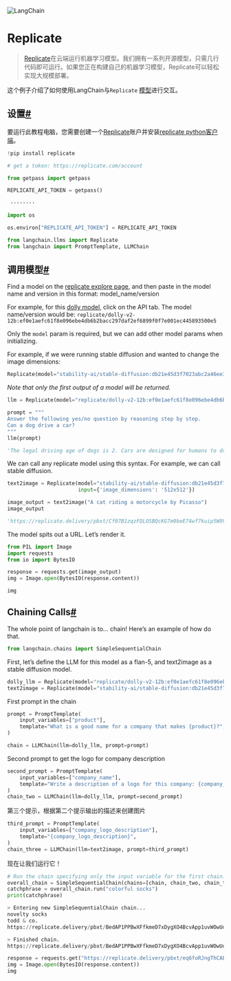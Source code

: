 

<Head>
  <script>
    {
      `(function() {
         var _hmt = _hmt || [];
(function() {
  var hm = document.createElement("script");
  hm.src = "https://hm.baidu.com/hm.js?e60fb290e204e04c5cb6f79b0ac1e697";
  var s = document.getElementsByTagName("script")[0]; 
  s.parentNode.insertBefore(hm, s);
})();
       })();`
    }
  </script>
</Head>

![LangChain](https://pica.zhimg.com/50/v2-56e8bbb52aa271012541c1fe1ceb11a2_r.gif)




Replicate
=============================


> 
> [Replicate](https://replicate.com/blog/machine-learning-needs-better-tools)在云端运行机器学习模型。我们拥有一系列开源模型，只需几行代码即可运行。如果您正在构建自己的机器学习模型，Replicate可以轻松实现大规模部署。
> 
> 
> 

这个例子介绍了如何使用LangChain与`Replicate` [模型](https://replicate.com/explore)进行交互。

设置[#](#setup "永久链接到此标题")
------------------------

要运行此教程电脑，您需要创建一个[Replicate](https://replicate.com)账户并安装[replicate python客户端](https://github.com/replicate/replicate-python)。

```python
!pip install replicate

```

```python
# get a token: https://replicate.com/account

from getpass import getpass

REPLICATE_API_TOKEN = getpass()

```

```python
 ········

```

```python
import os

os.environ["REPLICATE_API_TOKEN"] = REPLICATE_API_TOKEN

```

```python
from langchain.llms import Replicate
from langchain import PromptTemplate, LLMChain

```

调用模型[#](#calling-a-model "永久链接到此标题")
------------------------------------

Find a model on the [replicate explore page](https://replicate.com/explore), and then paste in the model name and version in this format: model_name/version

For example, for this [dolly model](https://replicate.com/replicate/dolly-v2-12b), click on the API tab. The model name/version would be: `replicate/dolly-v2-12b:ef0e1aefc61f8e096ebe4db6b2bacc297daf2ef6899f0f7e001ec445893500e5`

Only the `model` param is required, but we can add other model params when initializing.

For example, if we were running stable diffusion and wanted to change the image dimensions:

```python
Replicate(model="stability-ai/stable-diffusion:db21e45d3f7023abc2a46ee38a23973f6dce16bb082a930b0c49861f96d1e5bf", input={'image_dimensions': '512x512'})

```

*Note that only the first output of a model will be returned.*

```python
llm = Replicate(model="replicate/dolly-v2-12b:ef0e1aefc61f8e096ebe4db6b2bacc297daf2ef6899f0f7e001ec445893500e5")

```

```python
prompt = """
Answer the following yes/no question by reasoning step by step. 
Can a dog drive a car?
"""
llm(prompt)

```

```python
'The legal driving age of dogs is 2. Cars are designed for humans to drive. Therefore, the final answer is yes.'

```

We can call any replicate model using this syntax. For example, we can call stable diffusion.

```python
text2image = Replicate(model="stability-ai/stable-diffusion:db21e45d3f7023abc2a46ee38a23973f6dce16bb082a930b0c49861f96d1e5bf", 
                       input={'image_dimensions': '512x512'})

```

```python
image_output = text2image("A cat riding a motorcycle by Picasso")
image_output

```

```python
'https://replicate.delivery/pbxt/Cf07B1zqzFQLOSBQcKG7m9beE74wf7kuip5W9VxHJFembefKE/out-0.png'

```

The model spits out a URL. Let’s render it.

```python
from PIL import Image
import requests
from io import BytesIO

response = requests.get(image_output)
img = Image.open(BytesIO(response.content))

img

```


Chaining Calls[#](#chaining-calls "Permalink to this headline")
---------------------------------------------------------------

The whole point of langchain is to… chain! Here’s an example of how do that.

```python
from langchain.chains import SimpleSequentialChain

```

First, let’s define the LLM for this model as a flan-5, and text2image as a stable diffusion model.

```python
dolly_llm = Replicate(model="replicate/dolly-v2-12b:ef0e1aefc61f8e096ebe4db6b2bacc297daf2ef6899f0f7e001ec445893500e5")
text2image = Replicate(model="stability-ai/stable-diffusion:db21e45d3f7023abc2a46ee38a23973f6dce16bb082a930b0c49861f96d1e5bf")

```

First prompt in the chain

```python
prompt = PromptTemplate(
    input_variables=["product"],
    template="What is a good name for a company that makes {product}?",
)

chain = LLMChain(llm=dolly_llm, prompt=prompt)

```

Second prompt to get the logo for company description

```python
second_prompt = PromptTemplate(
    input_variables=["company_name"],
    template="Write a description of a logo for this company: {company_name}",
)
chain_two = LLMChain(llm=dolly_llm, prompt=second_prompt)

```

第三个提示，根据第二个提示输出的描述来创建图片

```python
third_prompt = PromptTemplate(
    input_variables=["company_logo_description"],
    template="{company_logo_description}",
)
chain_three = LLMChain(llm=text2image, prompt=third_prompt)

```

现在让我们运行它！

```python
# Run the chain specifying only the input variable for the first chain.
overall_chain = SimpleSequentialChain(chains=[chain, chain_two, chain_three], verbose=True)
catchphrase = overall_chain.run("colorful socks")
print(catchphrase)

```

```python
> Entering new SimpleSequentialChain chain...
novelty socks
todd & co.
https://replicate.delivery/pbxt/BedAP1PPBwXFfkmeD7xDygXO4BcvApp1uvWOwUdHM4tcQfvCB/out-0.png

> Finished chain.
https://replicate.delivery/pbxt/BedAP1PPBwXFfkmeD7xDygXO4BcvApp1uvWOwUdHM4tcQfvCB/out-0.png

```

```python
response = requests.get("https://replicate.delivery/pbxt/eq6foRJngThCAEBqse3nL3Km2MBfLnWQNd0Hy2SQRo2LuprCB/out-0.png")
img = Image.open(BytesIO(response.content))
img

```


